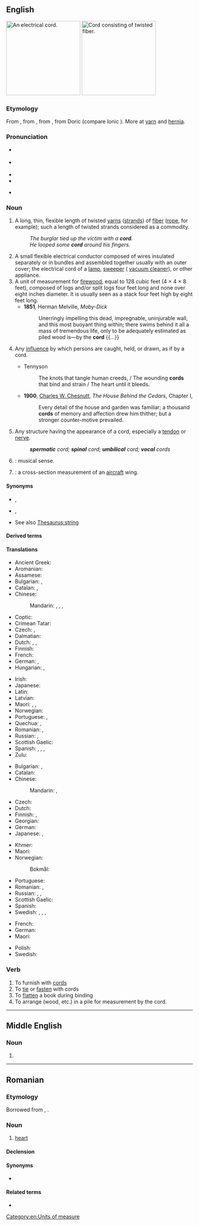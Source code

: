 {{also|Cord|còrd}}
==English==
{{wikipedia|dab=cord}}
[[Image:Verlengsnoer (Extension cord).jpg|thumb|200px|right|An electrical cord.]]
[[Image:Rope.jpg|thumb|200px|right|Cord consisting of twisted fiber.]]

===Etymology===
From {{inh|en|enm|corde}}, from {{der|en|fro|corde}}, from {{der|en|la|chorda|}}, from Doric {{der|en|grc|χορδά|t=string of gut, the string of a lyre}}  (compare Ionic {{m|grc|χορδή}}). More at [[yarn]] and [[hernia]].

===Pronunciation===
* {{a|GenAm}} {{IPA|/kɔɹd/|lang=en}}
* {{a|RP}} {{IPA|/kɔːd/|lang=en}}
* {{audio|en-us-cord.ogg|Audio (US)|lang=en}}
* {{rhymes|ɔː(ɹ)d|lang=en}}
* {{homophones|chord|cored|cawed|lang=en}} {{qualifier|in [[non-rhotic]] accents}}

===Noun===
{{en-noun|~}}

# A long, thin, flexible length of twisted [[yarns]] ([[strands]]) of [[fiber]] ([[rope]], for example); {{qualifier|uncountable}} such a length of twisted strands considered as a commodity.
#: ''The burglar tied up the victim with a '''cord'''.''
#: ''He looped some '''cord''' around his fingers.''
# A small flexible electrical conductor composed of wires insulated separately or in bundles and assembled together usually with an outer cover; the electrical cord of a [[lamp]], [[sweeper]] ({{qualifier|US}} [[vacuum cleaner]]), or other appliance.
# A unit of measurement for [[firewood]], equal to 128 cubic feet (4 &times; 4 &times; 8 feet), composed of logs and/or split logs four feet long and none over eight inches diameter. It is usually seen as a stack four feet high by eight feet long.<!--Move this to separate pages for "full cord" and "bush cord". A full cord of stacked firewood in Canada and USA, or colloquially a "bush cord" in Canada, is 8 by 4 by 4 feet (39 m&sup3;).-->
#* '''1851''', Herman Melville, ''Moby-Dick''
#*: Unerringly impelling this dead, impregnable, uninjurable wall, and this most buoyant thing within; there swims behind it all a mass of tremendous life, only to be adequately estimated as piled wood is—by the '''cord''' {{...}}
# {{lb|en|figuratively}} Any [[influence]] by which persons are caught, held, or drawn, as if by a cord.
#* Tennyson
#*: The knots that tangle human creeds, / The wounding '''cords''' that bind and strain / The heart until it bleeds.
#* '''1900''', [[w:Charles W. Chesnutt|Charles W. Chesnutt]], ''The House Behind the Cedars'', Chapter I,
#*: Every detail of the house and garden was familiar; a thousand '''cords''' of memory and affection drew him thither; but a stronger counter-motive prevailed.
# {{lb|en|anatomy}} Any structure having the appearance of a cord, especially a [[tendon]] or [[nerve]].
#: '''''spermatic''' cord; '''spinal''' cord; '''umbilical''' cord; '''vocal''' cords''
# {{dated form of|chord|nodot=1|lang=en}}: musical sense.
# {{misspelling of|chord|nodot=1|lang=en}}: a cross-section measurement of an [[aircraft]] wing.

====Synonyms====
* {{sense|length of twisted strands}} {{l|en|cable}}, {{l|en|twine}}
* {{sense|wires surrounded by an insulating coating, used to supply electricity}} {{l|en|cable}}, {{l|en|flex}}
* See also [[Thesaurus:string]]

====Derived terms====
{{der3|en|cordless
|extension cord
|nuchal cord
|power cord
|pull cord
|spinal cord
|umbilical cord
|vocal cords
}}

====Translations====
{{trans-top|length of twisted strands}}
* Ancient Greek: {{t+|grc|θῶμιγξ|m}}
* Aromanian: {{t|rup|coardã|f}}
* Assamese: {{t|as|জৰী}}
* Bulgarian: {{t+|bg|връв|m|tr=vrǎv}}, {{t+|bg|канап|m|tr=kanap}}
* Catalan: {{t+|ca|corda|f}}, {{t+|ca|cordill|m}}
* Chinese:
*: Mandarin: {{t+|cmn|繩|sc=Hani}}, {{t+|cmn|绳|tr=shéng|sc=Hani}}, {{t+|cmn|繩子|sc=Hani}}, {{t+|cmn|绳子|tr=shéngzi|sc=Hani}}
* Coptic: {{t|cop|ⲛⲟϩ}}
* Crimean Tatar: {{t|crh|şnur}}
* Czech: {{t+|cs|provaz|m}}, {{t|cs|šňůra|f}}
* Dalmatian: {{t|dlm|canapial|f}}
* Dutch: {{t+|nl|touw|n}}, {{t+|nl|koord|f}}, {{t+|nl|zeel|n}}
* Finnish: {{t+|fi|naru}}
* French: {{t+|fr|corde|f}}
* German: {{t+|de|Schnur|f}}, {{t+|de|Kordel|f}}
* Hungarian: {{t+|hu|zsinór}}, {{t+|hu|fonal}}
{{trans-mid}}
* Irish: {{t|ga|ruóg|f}}
* Japanese: {{t+|ja|縄|tr=[[なわ]], nawa|sc=Jpan}}
* Latin: {{t|la|fūnis|m}}
* Latvian: {{t|lv|virve|f}}
* Maori: {{t|mi|kopu}}, {{t|mi|taihere}}, {{t|mi|kārure}}
* Norwegian: {{t+|no|tau|n}}
* Portuguese: {{t+|pt|corda|f}}, {{t+|pt|barbante|m}}
* Quechua: {{t|qu|anku}}, {{t|qu|watu}}
* Romanian: {{t+|ro|cordon}}, {{t+|ro|coardă|f}}
* Russian: {{t+|ru|верёвка|f}}, {{t+|ru|шнур|m}}
* Scottish Gaelic: {{t|gd|teud|m}}
* Spanish: {{t+|es|cuerda|f}}, {{t+|es|cable|m}}, {{t+|es|hilo|m}}, {{t+|es|cordón|m}}
* Zulu: {{t|zu|intambo|c9|c10}}
{{trans-bottom}}

{{trans-top|wires surrounded by a coating, used to supply electricity}}
* Bulgarian: {{t+|bg|кабел|m|tr=kábel}}, {{t+|bg|шнур|m|tr=šnur}}
* Catalan: {{t|ca|cable|m}}
* Chinese:
*: Mandarin: {{t+|cmn|線|sc=Hani}}, {{t+|cmn|线|tr=xiàn|sc=Hani}}
* Czech: {{t|cs|šňůra|f}}
* Dutch: {{t+|nl|kabel|n}}
* Finnish: {{t+|fi|johto}}, {{t+|fi|piuha}}
* Georgian: {{t|ka|თოკი}}
* German: {{t+|de|Kabel|n}}
* Japanese: {{t+|ja|線|tr=[[せん]], sen|sc=Jpan}}, {{t+|ja|コード|tr=kōdo|sc=Jpan}}
{{trans-mid}}
* Khmer: {{t+|km|ខ្សែ|tr=ksae|sc=Khmr}}
* Maori: {{t|mi|taura hiko}}
* Norwegian:
*: Bokmål: {{t|nb|ledning|m|f}}
* Portuguese: {{t+|pt|cabo|m}}
* Romanian: {{t+|ro|cordon|n}}, {{t+|ro|cablu|n}}
* Russian: {{t+|ru|ка́бель|m}}, {{t+|ru|шнур|m}}, {{t+|ru|про́вод|m}}
* Scottish Gaelic: {{t|gd|teud-dealain|m}}
* Spanish: {{t+|es|cable|m}}
* Swedish: {{t+|sv|sladd}}, {{t+|sv|ledning}}, {{t+|sv|kabel}}, {{t+|sv|tråd}}
{{trans-bottom}}

{{trans-top|unit of measurement for firewood}}
* French: {{t+|fr|corde|f}}
* German: {{t+|de|Cord|m}}
* Maori: {{t|mi|kōri}}
{{trans-mid}}
* Polish: {{t+|pl|sąg|m}}
* Swedish: {{t+|sv|famn}}
{{trans-bottom}}

===Verb===
{{en-verb}}

# To furnish with [[cord]]s
# To [[tie]] or [[fasten]] with cords
# To [[flatten]] a book during binding
# To arrange (wood, etc.) in a pile for measurement by the cord.

[[Category:en:Units of measure]]

----

==Middle English==

===Noun===
{{head|enm|noun}}

# {{alternative form of|corde|lang=enm}}

----

==Romanian==

===Etymology===
Borrowed from {{bor|ro|la|cor}}, {{m|la|cordis}}.

===Noun===
{{ro-noun|n|corduri}}

# {{lb|ro|anatomy}} [[heart]]

====Declension====
{{ro-noun-n-uri}}

====Synonyms====
* {{l|ro|inimă}}

====Related terms====
* {{l|ro|cordial}}